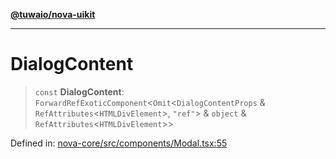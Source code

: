 [**@tuwaio/nova-uikit**](../../../README.md)

***

# DialogContent

> `const` **DialogContent**: `ForwardRefExoticComponent`\<`Omit`\<`DialogContentProps` & `RefAttributes`\<`HTMLDivElement`\>, `"ref"`\> & `object` & `RefAttributes`\<`HTMLDivElement`\>\>

Defined in: [nova-core/src/components/Modal.tsx:55](https://github.com/TuwaIO/nova-uikit/blob/610f49efc99dd4f061efb6227c207ec349c19fb8/packages/nova-core/src/components/Modal.tsx#L55)
